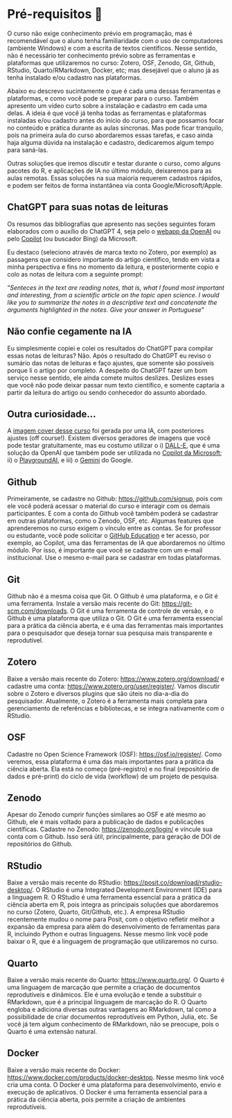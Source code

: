 # Pré-requisitos 📇 {#sec-prework .unnumbered .unlisted}

O curso não exige conhecimento prévio em programação, mas é recomendável que o aluno tenha familiaridade com o uso de computadores (ambiente Windows) e com a escrita de textos científicos. Nesse sentido, não é necessário ter conhecimento prévio sobre as ferramentas e plataformas que utilizaremos no curso: Zotero, OSF, Zenodo, Git, Github, RStudio, Quarto/RMarkdown, Docker, etc; mas desejável que o aluno já as tenha instalado e/ou cadastro nas plataformas.

Abaixo eu descrevo sucintamente o que é cada uma dessas ferramentas e plataformas, e como você pode se preparar para o curso. Também apresento um vídeo curto sobre a instalação e cadastro em cada uma delas. A ideia é que você já tenha todas as ferramentas e plataformas instaladas e/ou cadastro antes do início do curso, para que possamos focar no conteúdo e prática durante as aulas síncronas. Mas pode ficar tranquilo, pois na primeira aula do curso abordaremos essas tarefas, e caso ainda haja alguma dúvida na instalação e cadastro, dedicaremos algum tempo para saná-las.

Outras soluções que iremos discutir e testar durante o curso, como alguns pacotes do R, e aplicações de IA no último módulo, deixaremos para as aulas remotas. Essas soluções na sua maioria requerem cadastros rápidos, e podem ser feitos de forma instantânea via conta Google/Microsoft/Apple.

::: {.callout-important collapse="true"}
## ChatGPT para suas notas de leituras

Os resumos das bibliografias que apresento nas seções seguintes foram elaborados com o auxílio do ChatGPT 4, seja pelo o [webapp da OpenAI](https://chat.openai.com/) ou pelo [Copilot](https://copilot.microsoft.com/) (ou buscador Bing) da Microsoft.

Eu destaco (seleciono através de marca texto no Zotero, por exemplo) as passagens que considero importante do artigo científico, tendo em vista a minha perspectiva e fins no momento da leitura, e posteriormente copio e colo as notas de leitura com a seguinte prompt:

"*Senteces in the text are reading notes, that is, what I found most important and interesting, from a scientific article on the topic open science. I would like you to summarize the notes in a descriptive text and concatenate the arguments highlighted in the notes. Give your answer in Portuguese*"
:::

::: {.callout-caution collapse="true"}
## Não confie cegamente na IA

Eu simplesmente copiei e colei os resultados do ChatGPT para compilar essas notas de leituras? Não. Após o resultado do ChatGPT eu reviso o sumário das notas de leituras e faço ajustes, que somente são possíveis porque li o artigo por completo. A despeito do ChatGPT fazer um bom serviço nesse sentido, ele ainda comete muitos deslizes. Deslizes esses que você não pode deixar passar num texto científico, e somente captaria a partir da leitura do artigo ou sendo conhecedor do assunto abordado.
:::

::: {.callout-note collapse="true"}
## Outra curiosidade...

A [imagem cover desse curso](https://phdpablo.github.io/curso-open-science/img/cover.png) foi gerada por uma IA, com posteriores ajustes (off course!). Existem diversos geradores de imagens que você pode testar gratuitamente, mas eu costumo utilizar o i) [DALL-E](https://openai.com/dall-e/), que é uma solução da OpenAI que também pode ser utilizada no [Copilot da Microsoft](https://copilot.microsoft.com/); ii) o [PlaygroundAI](https://playgroundai.com/), e iii) o [Gemini](https://gemini.google.com/app) do Google.
:::

## Github {#sec-githubprework}

Primeiramente, se cadastre no Github: <https://github.com/signup>, pois com ele você poderá acessar o material do curso e interagir com os demais participantes. E com a conta do Github você também poderá se cadastrar em outras plataformas, como o Zenodo, OSF, etc. Algumas features que aprenderemos no curso exigem o vínculo entre as contas. Se for professor ou estudante, você pode solicitar o [GitHub Education](https://education.github.com/) e ter acesso, por exemplo, ao Copilot, uma das ferramentas de IA que abordaremos no último módulo. Por isso, é importante que você se cadastre com um e-mail institucional. Use o mesmo e-mail para se cadastrar em todas plataformas.

## Git {#sec-gitprework}

Github não é a mesma coisa que Git. O Github é uma plataforma, e o Git é uma ferramenta. Instale a versão mais recente do Git: <https://git-scm.com/downloads>. O Git é uma ferramenta de controle de versão, e o Github é uma plataforma que utiliza o Git. O Git é uma ferramenta essencial para a prática da ciência aberta, e é uma das ferramentas mais importantes para o pesquisador que deseja tornar sua pesquisa mais transparente e reprodutível.

## Zotero {#sec-zoteroprework}

Baixe a versão mais recente do Zotero: <https://www.zotero.org/download/> e cadastre uma conta: <https://www.zotero.org/user/register/>. Vamos discutir sobre o Zotero e diversos plugins que são úteis no dia-a-dia do pesquisador. Atualmente, o Zotero é a ferramenta mais completa para gerenciamento de referências e bibliotecas, e se integra nativamente com o RStudio.

## OSF {#sec-osfprework}

Cadastre no Open Science Framework (OSF): <https://osf.io/register/>. Como veremos, essa plataforma é uma das mais importantes para a prática da ciência aberta. Ela está no começo (pré-registro) e no final (repositório de dados e pré-print) do ciclo de vida (workflow) de um projeto de pesquisa.

## Zenodo {#sec-zenodoprework}

Apesar do Zenodo cumprir funções similares ao OSF e até mesmo ao Github, ele é mais voltado para a publicação de dados e publicações científicas. Cadastre no Zenodo: <https://zenodo.org/login/> e víncule sua conta com o Github. Isso será útil, principalmente, para geração de DOI de repositórios do Github.

## RStudio {#sec-rstudioprework}

Baixe a versão mais recente do RStudio: <https://posit.co/download/rstudio-desktop/>. O RStudio é uma Integrated Development Environment (IDE) para a linguagem R. O RStudio é uma ferramenta essencial para a prática da ciência aberta em R, pois integra as principais soluções que abordaremos no curso (Zotero, Quarto, Git/Github, etc.). A empresa RStudio recentemente mudou o nome para Posit, com o objetivo refletir melhor a expansão da empresa para além do desenvolvimento de ferramentas para R, incluindo Python e outras linguagens. Nesse mesmo link você pode baixar o R, que é a linguagem de programação que utilizaremos no curso.

## Quarto {#sec-quartoprework}

Baixe a versão mais recente do Quarto: <https://www.quarto.org/>. O Quarto é uma linguagem de marcação que permite a criação de documentos reprodutíveis e dinâmicos. Ele é uma evolução e tende a substituir o RMarkdown, que é a principal linguagem de marcação do R. O Quarto engloba e adiciona diversas outras vantagens ao RMarkdown, tal como a possibilidade de criar documentos reprodutíveis em Python, Julia, etc. Se você já tem algum conhecimento de RMarkdown, não se preocupe, pois o Quarto é uma extensão natural.

## Docker {#sec-dockerprework}

Baixe a versão mais recente do Docker: <https://www.docker.com/products/docker-desktop>. Nesse mesmo link você cria uma conta. O Docker é uma plataforma para desenvolvimento, envio e execução de aplicativos. O Docker é uma ferramenta essencial para a prática da ciência aberta, pois permite a criação de ambientes reprodutíveis.
